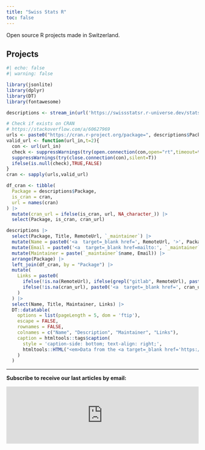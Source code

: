 ```yaml
---
title: "Swiss Stats R"
toc: false
---
```


<p class="lead">

Open source R projects made in Switzerland.

</p>

## Projects

```r
#| echo: false
#| warning: false

library(jsonlite)
library(dplyr)
library(DT)
library(fontawesome)

descriptions <- stream_in(url('https://swissstatsr.r-universe.dev/stats/descriptions'), verbose = FALSE)

# Check if exists on CRAN
# https://stackoverflow.com/a/60627969
urls <- paste0("https://cran.r-project.org/package=", descriptions$Package)
valid_url <- function(url_in,t=2){
  con <- url(url_in)
  check <- suppressWarnings(try(open.connection(con,open="rt",timeout=t),silent=T)[1])
  suppressWarnings(try(close.connection(con),silent=T))
  ifelse(is.null(check),TRUE,FALSE)
}
cran <- sapply(urls,valid_url)

df_cran <- tibble(
  Package = descriptions$Package,
  is_cran = cran,
  url = names(cran)
) |>
  mutate(cran_url = ifelse(is_cran, url, NA_character_)) |>
  select(Package, is_cran, cran_url)

descriptions |>
  select(Package, Title, RemoteUrl, `_maintainer`) |>
  mutate(Name = paste0('<a  target=_blank href=', RemoteUrl, '>', Package, '</a>')) |>
  mutate(Email = paste0('<a  target=_blank href=mailto:', `_maintainer`$email, '>', fa("envelope"), '</a>')) |>
  mutate(Maintainer = paste(`_maintainer`$name, Email)) |>
  arrange(Package) |>
  left_join(df_cran, by = "Package") |>
  mutate(
    Links = paste0(
      ifelse(!is.na(RemoteUrl), ifelse(grepl("gitlab", RemoteUrl), paste0('<a  target=_blank href=', RemoteUrl, '>', fa("gitlab"), '</a>', ' '), paste0('<a  target=_blank href=', RemoteUrl, '>', fa("github"), '</a>', ' ')), ''),
      ifelse(!is.na(cran_url), paste0('<a  target=_blank href=', cran_url, '>', fa("r-project"), '</a>'), "")
    )
  ) |>
  select(Name, Title, Maintainer, Links) |>
  DT::datatable(
    options = list(pageLength = 5, dom = 'ftip'),
    escape = FALSE,
    rownames = FALSE,
    colnames = c("Name", "Description", "Maintainer", "Links"),
    caption = htmltools::tags$caption(
      style = 'caption-side: bottom; text-align: right;',
      htmltools::HTML("<em>Data from the <a target=_blank href='https://swissstatsr.r-universe.dev/'>Swiss Stats R universe</a>.</em>")
    )
  )
```

<hr class="my-4">

<b>Subscribe to receive our last articles by email:</b>

<iframe src="https://swissstatsr.substack.com/embed" width="100%" height="150" style="border:0px; background:white;" frameborder="0" scrolling="no">

</iframe>
